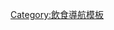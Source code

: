 {{Navbox
|name  = 烟肉
|image = [[File:Bacon (1).jpg|80px]] 
|state = {{{state<includeonly>|collapsed</includeonly>}}}
|title = [[煙肉|煙-{}-肉]]（培-{}-根）
|listclass = hlist

|group1 = [[培根料理列表|料理]]
|list1  = 
* [[苹果猪肉]]
* [[馬背天使]]
* [[培根終結者]]
* [[培根大爆炸]]
* [[培根生菜番茄三明治]]
* [[烏拉圭牛排漢堡]]
* [[俱乐部三明治]]
* [[路德漢堡]]
* [[法式鹹派]]
* [[培根蛋麵|-{zh-hans:培根蛋酱意大利面; zh-hk:卡邦拿意粉; zh-tw:培根蛋麵;}-]]

|group2 = 饮料
|list2 = 
* [[培根伏特加]]
* [[培根生菜番茄鸡尾酒]]

|group3 = 话题
|list3  = 
* [[培根热]]
* [[国际培根日]]
* [[希瑟·劳尔]]
* [[火鸡培根]]
* [[素烟肉]]

|group4 = 书籍
|list4 = 
* 《[[培根配啥都美味]]》

|belowclass = hlist
|below = 
<div style="float: right; margin: 0 1.0em;">'''[[Portal:饮食|饮食主题首页]]'''</div>
* [[Wiktionary:Bacon|维基词典]]
* [[Wikibooks:Special:Search/Bacon|维基教科书]]
* [[Wikiquote:Bacon|维基语录]]
* [[Wikisource:Special:Search/Bacon|维基文库]]
* [[Commons:Category:Bacon|维基共享资源]]
* [[Wikinews:Special:Search/Bacon|维基新闻]]
* [[Wikiversity:Special:Search/Bacon|维基学院]]

}}<noinclude>

{{collapsible option|state=collapsed}}

[[Category:飲食導航模板]]
</noinclude>